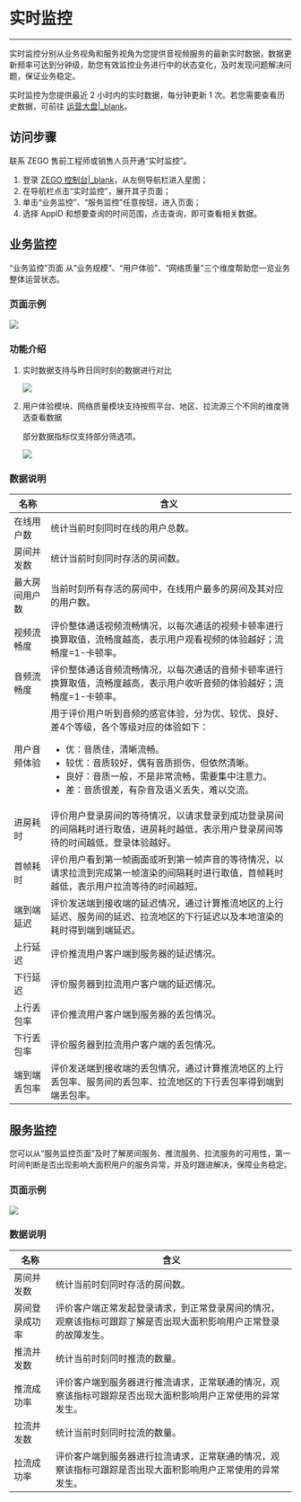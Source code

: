 # 实时监控

- - -

实时监控分别从业务视角和服务视角为您提供音视频服务的最新实时数据，数据更新频率可达到分钟级，助您有效监控业务进行中的状态变化，及时发现问题解决问题，保证业务稳定。

<Warning title="注意">

实时监控为您提供最近 2 小时内的实时数据，每分钟更新 1 次。若您需要查看历史数据，可前往 [运营大盘\|_blank](./Operations%20Dashboard/Function%20introduction.mdx)。  
</Warning>

## 访问步骤

<Warning title="注意">

联系 ZEGO 售前工程师或销售人员开通“实时监控”。
</Warning>

1. 登录 [ZEGO 控制台\|_blank](https://console.zego.im)，从左侧导航栏进入星图；
2. 在导航栏点击“实时监控”，展开其子页面；
3. 单击“业务监控”、“服务监控”任意按钮，进入页面；
4. 选择 AppID 和想要查询的时间范围，点击查询，即可查看相关数据。

## 业务监控

“业务监控”页面 从“业务规模”、“用户体验”、“网络质量”三个维度帮助您一览业务整体运营状态。

### 页面示例

<Frame width="512" height="auto" caption=""><img src="https://storage.zego.im/sdk-doc/Pics/Prism/yeuwjiankong.png" /></Frame>

### 功能介绍

1. 实时数据支持与昨日同时刻的数据进行对比

    <Frame width="512" height="auto" caption=""><img src="https://storage.zego.im/sdk-doc/Pics/Prism/yuzuoriduibi.png" /></Frame>

2. 用户体验模块、网络质量模块支持按照平台、地区、拉流源三个不同的维度筛选查看数据

    <Note title="说明">

    部分数据指标仅支持部分筛选项。
    </Note>

    <Frame width="512" height="auto" caption=""><img src="https://storage.zego.im/sdk-doc/Pics/Prism/shaixuangongneng.png" /></Frame>

### 数据说明

| 名称 | 含义 |
| -- | -- |
|在线用户数| 统计当前时刻同时在线的用户总数。 |
|房间并发数| 统计当前时刻同时存活的房间数。  |
|最大房间用户数| 当前时刻所有存活的房间中，在线用户最多的房间及其对应的用户数。 |
|视频流畅度| 评价整体通话视频流畅情况，以每次通话的视频卡顿率进行换算取值，流畅度越高，表示用户观看视频的体验越好；流畅度=1-卡顿率。 |
|音频流畅度| 评价整体通话音频流畅情况，以每次通话的音频卡顿率进行换算取值，流畅度越高，表示用户收听音频的体验越好；流畅度=1-卡顿率。 |
|用户音频体验| 用于评价用户听到音频的感官体验，分为优、较优、良好、差4个等级，各个等级对应的体验如下：<ul><li>优：音质佳，清晰流畅。</li><li>较优：音质较好，偶有音质损伤，但依然清晰。</li><li>良好：音质一般，不是非常流畅，需要集中注意力。</li><li>差：音质很差，有杂音及语义丢失，难以交流。</li></ul> |
|进房耗时| 评价用户登录房间的等待情况，以请求登录到成功登录房间的间隔耗时进行取值，进房耗时越低，表示用户登录房间等待的时间越低，登录体验越好。|
|首帧耗时| 评价用户看到第一帧画面或听到第一帧声音的等待情况，以请求拉流到完成第一帧渲染的间隔耗时进行取值，首帧耗时越低，表示用户拉流等待的时间越短。|
|端到端延迟| 评价发送端到接收端的延迟情况，通过计算推流地区的上行延迟、服务间的延迟、拉流地区的下行延迟以及本地渲染的耗时得到端到端延迟。|
|上行延迟| 评价推流用户客户端到服务器的延迟情况。|
|下行延迟| 评价服务器到拉流用户客户端的延迟情况。|
|上行丢包率| 评价推流用户客户端到服务器的丢包情况。|
|下行丢包率| 评价服务器到拉流用户客户端的丢包情况。|
|端到端丢包率| 评价发送端到接收端的丢包情况，通过计算推流地区的上行丢包率、服务间的丢包率、拉流地区的下行丢包率得到端到端丢包率。|

## 服务监控

您可以从“服务监控页面”及时了解房间服务、推流服务、拉流服务的可用性，第一时间判断是否出现影响大面积用户的服务异常，并及时跟进解决，保障业务稳定。

### 页面示例

<Frame width="512" height="auto" caption=""><img src="https://storage.zego.im/sdk-doc/Pics/Prism/fuwujiankong.png" /></Frame>

### 数据说明
| 名称 | 含义 |
| -- | -- |
|房间并发数| 统计当前时刻同时存活的房间数。 |
|房间登录成功率| 评价客户端正常发起登录请求，到正常登录房间的情况，观察该指标可跟踪了解是否出现大面积影响用户正常登录的故障发生。  |
|推流并发数| 统计当前时刻同时推流的数量。 |
|推流成功率| 评价客户端到服务器进行推流请求，正常联通的情况，观察该指标可跟踪是否出现大面积影响用户正常使用的异常发生。|
|拉流并发数| 统计当前时刻同时拉流的数量。|
|拉流成功率| 评价客户端到服务器进行拉流请求，正常联通的情况，观察该指标可跟踪是否出现大面积影响用户正常使用的异常发生。|
